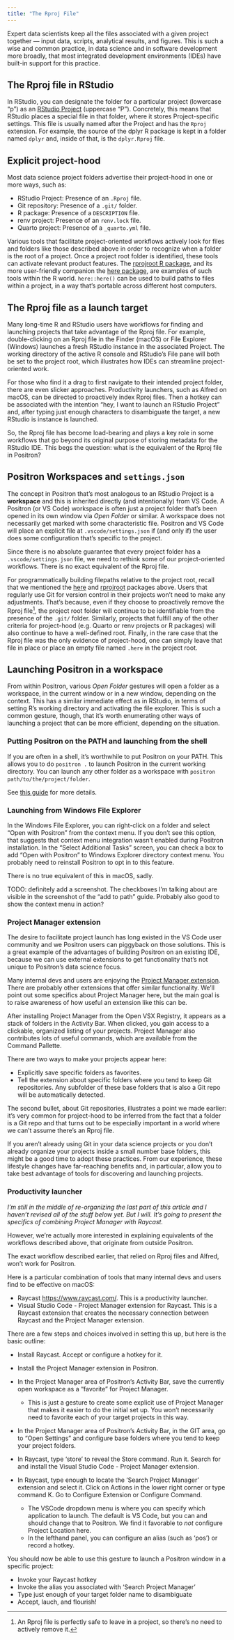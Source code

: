 ```yaml
---
title: "The Rproj File"
---
```


Expert data scientists keep all the files associated with a given project together — input data, scripts, analytical results, and figures.
This is such a wise and common practice, in data science and in software development more broadly, that most integrated development environments (IDEs) have built-in support for this practice.

## The Rproj file in RStudio

In RStudio, you can designate the folder for a particular project (lowercase "p") as an [RStudio Project](https://docs.posit.co/ide/user/ide/guide/code/projects.html) (uppercase "P").
Concretely, this means that RStudio places a special file in that folder, where it stores Project-specific settings.
This file is usually named after the Project and has the `Rproj` extension.
For example, the source of the dplyr R package is kept in a folder named `dplyr` and, inside of that, is the `dplyr.Rproj` file.

## Explicit project-hood

Most data science project folders advertise their project-hood in one or more ways, such as:

* RStudio Project: Presence of an `.Rproj` file.
* Git repository: Presence of a `.git/` folder.
* R package: Presence of a `DESCRIPTION` file.
* renv project: Presence of an `renv.lock` file.
* Quarto project: Presence of a `_quarto.yml` file.

Various tools that facilitate project-oriented workflows actively look for files and folders like those described above in order to recognize when a folder is the root of a project.
Once a project root folder is identified, these tools can activate relevant product features.
The [rprojroot R package](https://rprojroot.r-lib.org/), and its more user-friendly companion the [here package](https://here.r-lib.org/), are examples of such tools within the R world.
`here::here()` can be used to build paths to files within a project, in a way that's portable across different host computers.

## The Rproj file as a launch target

Many long-time R and RStudio users have workflows for finding and launching projects that take advantage of the Rproj file.
For example, double-clicking on an Rproj file in the Finder (macOS) or File Explorer (Windows) launches a fresh RStudio instance in the associated Project.
The working directory of the active R console and RStudio's File pane will both be set to the project root, which illustrates how IDEs can streamline project-oriented work.

For those who find it a drag to first navigate to their intended project folder, there are even slicker approaches.
Productivity launchers, such as Alfred on macOS, can be directed to proactively index Rproj files.
Then a hotkey can be associated with the intention "hey, I want to launch an RStudio Project" and, after typing just enough characters to disambiguate the target, a new RStudio is instance is launched.

So, the Rproj file has become load-bearing and plays a key role in some workflows that go beyond its original purpose of storing metadata for the RStudio IDE.
This begs the question: what is the equivalent of the Rproj file in Positron?

<!-- vale Posit.Headings = NO -->
## Positron Workspaces and `settings.json`
<!-- vale Posit.Headings = YES -->

<!-- vale Posit.Contractions = NO -->
The concept in Positron that's most analogous to an RStudio Project is a **workspace** and this is inherited directly (and intentionally) from VS Code.
A Positron (or VS Code) workspace is often just a project folder that's been opened in its own window via *Open Folder* or similar.
A workspace does not necessarily get marked with some characteristic file.
Positron and VS Code will place an explicit file at `.vscode/settings.json` if (and only if) the user does some configuration that's specific to the project.
<!-- vale Posit.Contractions = YES -->

Since there is no absolute guarantee that every project folder has a `.vscode/settings.json` file, we need to rethink some of our project-oriented workflows.
There is no exact equivalent of the Rproj file.

For programmatically building filepaths relative to the project root, recall that we mentioned the [here](https://here.r-lib.org/) and [rprojroot](https://rprojroot.r-lib.org/) packages above.
Users that regularly use Git for version control in their projects won't need to make any adjustments.
That's because, even if they choose to proactively remove the Rproj file^[An Rproj file is perfectly safe to leave in a project, so there's no need to actively remove it.], the project root folder will continue to be identifiable from the presence of the `.git/` folder.
Similarly, projects that fulfill any of the other criteria for project-hood (e.g. Quarto or renv projects or R packages) will also continue to have a well-defined root.
Finally, in the rare case that the Rproj file was the only evidence of project-hood, one can simply leave that file in place or place an empty file named `.here` in the project root.

## Launching Positron in a workspace

From within Positron, various *Open Folder* gestures will open a folder as a workspace, in the current window or in a new window, depending on the context.
This has a similar immediate effect as in RStudio, in terms of setting R's working directory and activating the file explorer.
This is such a common gesture, though, that it's worth enumerating other ways of launching a project that can be more efficient, depending on the situation.

### Putting Positron on the PATH and launching from the shell

If you are often in a shell, it's worthwhile to put Positron on your PATH.
This allows you to do `positron .` to launch Positron in the current working directory.
You can launch any other folder as a workspace with `positron path/to/the/project/folder`.

See [this guide](add-to-path.qmd) for more details.

<!-- vale Posit.Headings = NO -->
### Launching from Windows File Explorer
<!-- vale Posit.Headings = YES -->

In the Windows File Explorer, you can right-click on a folder and select "Open with Positron" from the context menu.
If you don't see this option, that suggests that context menu integration wasn't enabled during Positron installation.
In the "Select Additional Tasks" screen, you can check a box to add "Open with Positron" to Windows Explorer directory context menu.
You probably need to reinstall Positron to opt in to this feature.

There is no true equivalent of this in macOS, sadly.

TODO: definitely add a screenshot. The checkboxes I'm talking about are visible in the screenshot of the "add to path" guide. Probably also good to show the context menu in action?

### Project Manager extension

The desire to facilitate project launch has long existed in the VS Code user community and we Positron users can piggyback on those solutions.
This is a great example of the advantages of building Positron on an existing IDE, because we can use external extensions to get functionality that's not unique to Positron's data science focus.

Many internal devs and users are enjoying the [Project Manager extension](https://open-vsx.org/extension/alefragnani/project-manager).
There are probably other extensions that offer similar functionality.
We'll point out some specifics about Project Manager here, but the main goal is to raise awareness of how useful an extension like this can be.

After installing Project Manager from the Open VSX Registry, it appears as a stack of folders in the Activity Bar.
When clicked, you gain access to a clickable, organized listing of your projects.
Project Manager also contributes lots of useful commands, which are available from the Command Pallette.

There are two ways to make your projects appear here:

* Explicitly save specific folders as favorites.
* Tell the extension about specific folders where you tend to keep Git repositories. Any subfolder of these base folders that is also a Git repo will be automatically detected.

The second bullet, about Git repositories, illustrates a point we made earlier: it's very common for project-hood to be inferred from the fact that a folder is a Git repo and that turns out to be especially important in a world where we can't assume there's an Rproj file.

If you aren't already using Git in your data science projects or you don't already organize your projects inside a small number base folders, this might be a good time to adopt these practices.
From our experience, these lifestyle changes have far-reaching benefits and, in particular, allow you to take best advantage of tools for discovering and launching projects.

### Productivity launcher

*I'm still in the middle of re-organizing the last part of this article and I haven't revised all of the stuff below yet. But I will. It's going to present the specifics of combining Project Manager with Raycast.*

However, we're actually more interested in explaining equivalents of the workflows described above, that originate from outside Positron.

The exact workflow described earlier, that relied on Rproj files and Alfred, won't work for Positron.

Here is a particular combination of tools that many internal devs and users find to be effective on macOS:

* Raycast <https://www.raycast.com/>. This is a productivity launcher.
* Visual Studio Code - Project Manager extension for Raycast. This is a Raycast extension that creates the necessary connection between Raycast and the Project Manager extension.

There are a few steps and choices involved in setting this up, but here is the basic outline:

* Install Raycast. Accept or configure a hotkey for it.
* Install the Project Manager extension in Positron.
* In the Project Manager area of Positron's Activity Bar, save the currently open workspace as a "favorite" for Project Manager.
  - This is just a gesture to create some explicit use of Project Manager that makes it easier to do the initial set up. You won't necessarily need to favorite each of your target projects in this way.
* In the Project Manager area of Positron's Activity Bar, in the GIT area, go to "Open Settings" and configure base folders where you tend to keep your project folders.

* In Raycast, type 'store' to reveal the Store command. Run it. Search for and install the Visual Studio Code - Project Manager extension.
* In Raycast, type enough to locate the 'Search Project Manager' extension and select it. Click on Actions in the lower right corner or type command K. Go to Configure Extension or Configure Command.
  - The VSCode dropdown menu is where you can specify which application to launch. The default is VS Code, but you can and should change that to Positron. We find it favorable to *not* configure Project Location here.
  - In the lefthand panel, you can configure an alias (such as 'pos') or record a hotkey.

You should now be able to use this gesture to launch a Positron window in a specific project:

* Invoke your Raycast hotkey
* Invoke the alias you associated with 'Search Project Manager'
* Type just enough of your target folder name to disambiguate
* Accept, lauch, and flourish!
